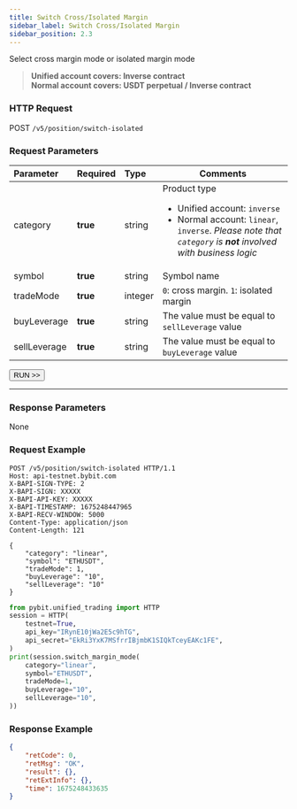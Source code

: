 ```yaml
---
title: Switch Cross/Isolated Margin
sidebar_label: Switch Cross/Isolated Margin
sidebar_position: 2.3
---
```


Select cross margin mode or isolated margin mode
> **Unified account covers: Inverse contract**<br/>
> **Normal account covers: USDT perpetual / Inverse contract**

### HTTP Request
POST `/v5/position/switch-isolated`

### Request Parameters
| Parameter | Required | Type | Comments|
|:----- |:-------|:-----|------ |
|category |**true** |string |Product type <ul><li>Unified account: `inverse`</li><li>Normal account: `linear`, `inverse`. _Please note that `category` is **not** involved with business logic_</li></ul> |
|symbol |**true** |string |Symbol name |
|tradeMode |**true** |integer |`0`: cross margin. `1`: isolated margin |
|buyLeverage |**true** |string |The value must be equal to `sellLeverage` value|
|sellLeverage |**true** |string |The value must be equal to `buyLeverage` value|

<a href="/api-explorer/v5/position/cross-isolate"><Button>RUN >></Button></a>

---

### Response Parameters
None

### Request Example

<Tabs groupId="programming-languages">
<TabItem value="http" label="HTTP">

```http
POST /v5/position/switch-isolated HTTP/1.1
Host: api-testnet.bybit.com
X-BAPI-SIGN-TYPE: 2
X-BAPI-SIGN: XXXXX
X-BAPI-API-KEY: XXXXX
X-BAPI-TIMESTAMP: 1675248447965
X-BAPI-RECV-WINDOW: 5000
Content-Type: application/json
Content-Length: 121

{
    "category": "linear",
    "symbol": "ETHUSDT",
    "tradeMode": 1,
    "buyLeverage": "10",
    "sellLeverage": "10"
}
```

</TabItem>
<TabItem value="python" label="Python">

```python
from pybit.unified_trading import HTTP
session = HTTP(
    testnet=True,
    api_key="IRynE10jWa2E5c9hTG",
    api_secret="EkRi3YxK7MSfrrIBjmbK1SIQkTceyEAKc1FE",
)
print(session.switch_margin_mode(
    category="linear",
    symbol="ETHUSDT",
    tradeMode=1,
    buyLeverage="10",
    sellLeverage="10",
))
```

</TabItem>
</Tabs>

### Response Example

```json
{
    "retCode": 0,
    "retMsg": "OK",
    "result": {},
    "retExtInfo": {},
    "time": 1675248433635
}
```
